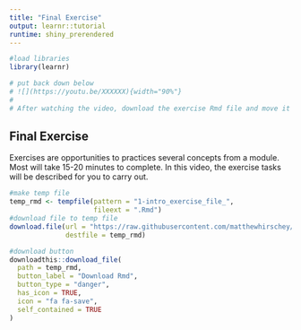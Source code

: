 ```yaml
---
title: "Final Exercise"
output: learnr::tutorial
runtime: shiny_prerendered
---
```

```r
#load libraries
library(learnr)

# put back down below
# ![](https://youtu.be/XXXXXX){width="90%"}  
#   
# After watching the video, download the exercise Rmd file and move it to your project directory. Open it and follow the instructions. 
```

## Final Exercise

Exercises are opportunities to practices several concepts from a module. Most will take 15-20 minutes to complete. In this video, the exercise tasks will be described for you to carry out.

```r
#make temp file
temp_rmd <- tempfile(pattern = "1-intro_exercise_file_", 
                     fileext = ".Rmd")
#download file to temp file
download.file(url = "https://raw.githubusercontent.com/matthewhirschey/tidybiology.org/main/code/1-objects/1-intro_exercise_file.Rmd", 
              destfile = temp_rmd)

#download button
downloadthis::download_file(
  path = temp_rmd,
  button_label = "Download Rmd",
  button_type = "danger",
  has_icon = TRUE,
  icon = "fa fa-save",
  self_contained = TRUE
)
```

